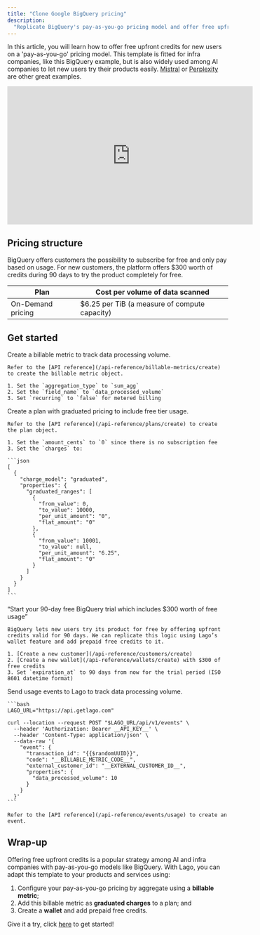 ```yaml
---
title: "Clone Google BigQuery pricing"
description:
  "Replicate BigQuery's pay-as-you-go pricing model and offer free upfront credits with Lago."
---
```

 
In this article, you will learn how to offer free upfront credits for new users on a 'pay-as-you-go' pricing model. 
This template is fitted for infra companies, like this BigQuery example, but is also widely used among AI companies to let new users try their products easily. 
[Mistral](https://mistral.ai/news/2024-ft-hackathon/#:~:text=We%20offer%20%24100%20free%20credits%20to%20selected%20hackathon%20participants) or [Perplexity](https://docs.perplexity.ai/docs/pricing#:~:text=pplx%2Dapi%20implements%20a%20usage,of%20free%20credit%20every%20month) are other great examples.

<iframe width="560" height="315" src="https://www.youtube.com/embed/EaRi97Q2BcQ?si=n1WP-vIdVvUzzk3v&amp;start=67" title="YouTube video player" frameborder="0" allow="accelerometer; autoplay; clipboard-write; encrypted-media; gyroscope; picture-in-picture; web-share" referrerpolicy="strict-origin-when-cross-origin" allowfullscreen></iframe>

## Pricing structure
BigQuery offers customers the possibility to subscribe for free and only pay based on usage. For new customers, the platform offers $300 worth of credits during 90 days to try the product completely for free.

| Plan      | Cost per volume of data scanned     |
|------------|------------|
| On-Demand pricing | $6.25 per TiB (a measure of compute capacity) |

## Get started

<Steps>
  <Step title="Create a billable metric">
    Create a billable metric to track data processing volume.
    
    Refer to the [API reference](/api-reference/billable-metrics/create) to create the billable metric object.

    1. Set the `aggregation_type` to `sum_agg`
    2. Set the `field_name` to `data_processed_volume`
    3. Set `recurring` to `false` for metered billing
  </Step>
  <Step title="Create a plan with graduated pricing">
    Create a plan with graduated pricing to include free tier usage.

    Refer to the [API reference](/api-reference/plans/create) to create the plan object.

    1. Set the `amount_cents` to `0` since there is no subscription fee
    3. Set the `charges` to:

    ```json
    [
      {
        "charge_model": "graduated",
        "properties": {
          "graduated_ranges": [
            {
              "from_value": 0,
              "to_value": 10000,
              "per_unit_amount": "0",
              "flat_amount": "0"
            },
            {
              "from_value": 10001,
              "to_value": null,
              "per_unit_amount": "6.25",
              "flat_amount": "0"
            }
          ]
        }
      }
    ]
    ```
  </Step>
  <Step title="Create a wallet with free credits">
    “Start your 90-day free BigQuery trial which includes $300 worth of free usage”

    BigQuery lets new users try its product for free by offering upfront credits valid for 90 days. We can replicate this logic using Lago’s wallet feature and add prepaid free credits to it.

    1. [Create a new customer](/api-reference/customers/create)
    2. [Create a new wallet](/api-reference/wallets/create) with $300 of free credits
    3. Set `expiration_at` to 90 days from now for the trial period (ISO 8601 datetime format)
  </Step>
  <Step title="Ingest usage via events">
    Send usage events to Lago to track data processing volume.

    ```bash
    LAGO_URL="https://api.getlago.com"

    curl --location --request POST "$LAGO_URL/api/v1/events" \
      --header 'Authorization: Bearer __API_KEY__' \
      --header 'Content-Type: application/json' \
      --data-raw '{
        "event": {
          "transaction_id": "{{$randomUUID}}",
          "code": "__BILLABLE_METRIC_CODE__",
          "external_customer_id": "__EXTERNAL_CUSTOMER_ID__",
          "properties": {
            "data_processed_volume": 10
          }
        }
      }'
    ```

    Refer to the [API reference](/api-reference/events/usage) to create an event.
  </Step>
</Steps>

## Wrap-up
Offering free upfront credits is a popular strategy among AI and infra companies with pay-as-you-go models like BigQuery. 
With Lago, you can adapt this template to your products and services using:

1. Configure your pay-as-you-go pricing by aggregate using a **billable metric**;‍
2. Add this billable metric as **graduated charges** to a plan; and‍
3. Create a **wallet** and add prepaid free credits.

Give it a try, click [here](https://www.getlago.com/get-started) to get started!